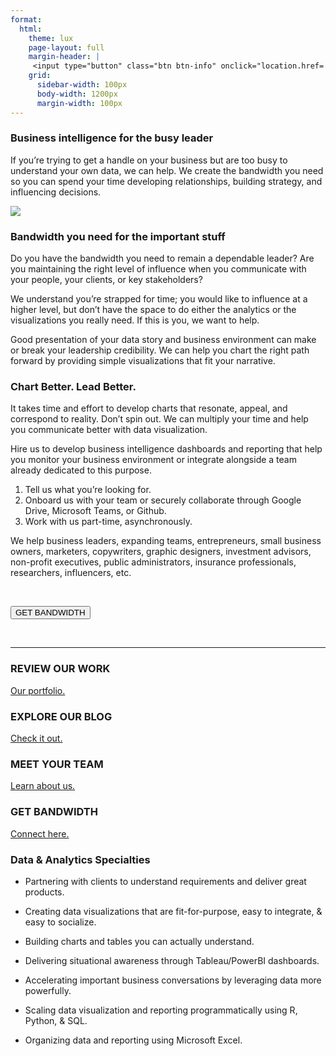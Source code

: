 ```yaml
---
format:
  html:
    theme: lux
    page-layout: full
    margin-header: |
     <input type="button" class="btn btn-info" onclick="location.href='https://share.hsforms.com/1I8JrOQTdS2SPY59SMnyfNge0x16';" value="GET BANDWIDTH">
    grid:
      sidebar-width: 100px
      body-width: 1200px
      margin-width: 100px
---
```


### Business intelligence for the busy leader

If you're trying to get a handle on your business but are too busy to understand your own data, we can help.  We create the bandwidth you need so you can spend your time developing relationships, building strategy, and influencing decisions.

![](pexels-alex-andrews-1203808.jpg)

### Bandwidth you need for the important stuff

Do you have the bandwidth you need to remain a dependable leader?  Are you maintaining the right level of influence when you communicate with your people, your clients, or key stakeholders?  

We understand you're strapped for time; you would like to influence at a higher level, but don't have the space to do either the analytics or the visualizations you really need.  If this is you, we want to help. 

Good presentation of your data story and business environment can make or break your leadership credibility. We can help you chart the right path forward by providing simple visualizations that fit your narrative.  

### Chart Better. Lead Better.

It takes time and effort to develop charts that resonate, appeal, and correspond to reality.  Don't spin out. We can multiply your time and help you communicate better with data visualization.   

Hire us to develop business intelligence dashboards and reporting that help you monitor your business environment or integrate alongside a team already dedicated to this purpose. 

1.  Tell us what you're looking for.
2.  Onboard us with your team or securely collaborate through Google Drive, Microsoft Teams, or Github.
3.  Work with us part-time, asynchronously.

We help business leaders, expanding teams, entrepreneurs, small business owners, marketers, copywriters, graphic designers, investment advisors, non-profit executives, public administrators, insurance professionals, researchers, influencers, etc.

<br>

<i class="bi bi-calendar-week-fill" ></i> <input type="button" class="btn btn-info" onclick="location.href='https://calendly.com/brian-davidhizar/30min';" value="GET BANDWIDTH">

<br>
  
***

### REVIEW OUR WORK

[Our portfolio.](https://betadelta-analytics-research.github.io/website/DataViz.html)

### EXPLORE OUR BLOG

[Check it out.](https://betadelta-analytics-research.github.io/website/blog_page.html)

### MEET YOUR TEAM

[Learn about us.](https://betadelta-analytics-research.github.io/website/profile.html)

### GET BANDWIDTH

[Connect here.](https://betadelta-analytics-research.github.io/website/contact_us.html)

### Data & Analytics Specialties

-   Partnering with clients to understand requirements and deliver great products.

-   Creating data visualizations that are fit-for-purpose, easy to integrate, & easy to socialize.

-   Building charts and tables you can actually understand.

-   Delivering situational awareness through Tableau/PowerBI dashboards.

-   Accelerating important business conversations by leveraging data more powerfully.

-   Scaling data visualization and reporting programmatically using R, Python, & SQL.

-   Organizing data and reporting using Microsoft Excel.

